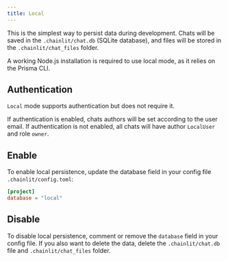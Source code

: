 ```yaml
---
title: Local
---
```


This is the simplest way to persist data during development. Chats will be saved in the `.chainlit/chat.db` (SQLite database), and files will be stored in the `.chainlit/chat_files` folder.

<Note>
  A working Node.js installation is required to use local mode, as it relies on
  the Prisma CLI.
</Note>

## Authentication

`Local` mode supports authentication but does not require it.

If authentication is enabled, chats authors will be set according to the user email.
If authentication is not enabled, all chats will have author `LocalUser` and role `owner`.

## Enable

To enable local persistence, update the database field in your config file `.chainlit/config.toml`:

```toml
[project]
database = "local"
```

## Disable

To disable local persistence, comment or remove the `database` field in your config file.
If you also want to delete the data, delete the `.chainlit/chat.db` file and `.chainlit/chat_files` folder.
